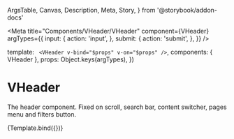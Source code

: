   ArgsTable,
  Canvas,
  Description,
  Meta,
  Story,
} from '@storybook/addon-docs'

<Meta
  title="Components/VHeader/VHeader"
  component={VHeader}
  argTypes={{
    input: {
      action: 'input',
    },
    submit: {
      action: 'submit',
    },
  }}
/>

  template: `
    <VHeader v-bind="$props" v-on="$props" />`,
  components: { VHeader },
  props: Object.keys(argTypes),
})

# VHeader

<Description of={VHeader} />

<ArgsTable of={VHeader} />

The header component. Fixed on scroll, search bar, content switcher, pages menu and filters button.

<Canvas>
  <Story name="Default">{Template.bind({})}</Story>
</Canvas>
